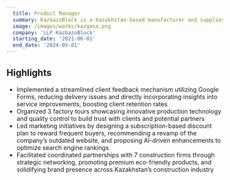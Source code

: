 ```yaml
---
  title: Product Manager
  summary: KazGazoBlock is a Kazakhstan-based manufacturer and supplier of autoclaved aerated concrete blocks, offering high-quality construction materials using modern German production technology.
  image: /images/works/kazgaso.png
  company: 'LLP KazGazoBlock'
  starting_date: '2021-06-01'
  end_date: '2024-05-01'
---
```


## Highlights

- Implemented a streamlined client feedback mechanism utilizing Google Forms, reducing delivery issues and directly incorporating insights
into service improvements, boosting client retention rates
- Organized 3 factory tours showcasing innovative production technology and quality control to build trust with clients and potential partners
- Led marketing initiatives by designing a subscription-based discount plan to reward frequent buyers, recommending a revamp of the
company’s outdated website, and proposing AI-driven enhancements to optimize search engine rankings
- Facilitated coordinated partnerships with 7 construction firms through strategic networking, promoting premium eco-friendly products, and
solidifying brand presence across Kazakhstan’s construction industry
